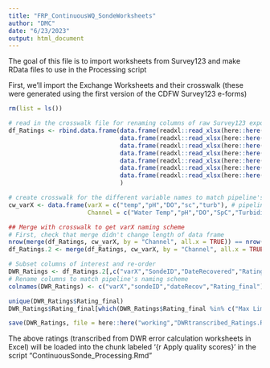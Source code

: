 ```yaml
---
title: "FRP_ContinuousWQ_SondeWorksheets"
author: "DMC"
date: "6/23/2023"
output: html_document
---
```


The goal of this file is to import worksheets from Survey123 and make RData files to use in the Processing script

First, we'll import the Exchange Worksheets and their crosswalk (these were generated using the first version of the CDFW Survey123 e-forms)
```r
rm(list = ls())

# read in the crosswalk file for renaming columns of raw Survey123 export file (Must make sure version matches)
df_Ratings <- rbind.data.frame(data.frame(readxl::read_xlsx(here::here("raw","DWR_ErrorTransferWorksheet_Kiana.xlsx"), sheet = "ARN")),
                               data.frame(readxl::read_xlsx(here::here("raw","DWR_ErrorTransferWorksheet_Kiana.xlsx"), sheet = "BRD")),
                               data.frame(readxl::read_xlsx(here::here("raw","DWR_ErrorTransferWorksheet_Kiana.xlsx"), sheet = "LYR")),
                               data.frame(readxl::read_xlsx(here::here("raw","DWR_ErrorTransferWorksheet_Kiana.xlsx"), sheet = "TRC")),
                               data.frame(readxl::read_xlsx(here::here("raw","DWR_ErrorTransferWorksheet_Kiana.xlsx"), sheet = "TRB_TRM")),
                               data.frame(readxl::read_xlsx(here::here("raw","DWR_ErrorTransferWorksheet_Kiana.xlsx"), sheet = "WNG")),
                               data.frame(readxl::read_xlsx(here::here("raw","DWR_ErrorTransferWorksheet_Kiana.xlsx"), sheet = "WNT"))
                               )

# create crosswalk for the different variable names to match pipeline's naming scheme
cw_varX <- data.frame(varX = c("temp","pH","DO","sc","turb"), # pipeline's naming scheme
                      Channel = c("Water Temp","pH","DO","SpC","Turbidity")) # DWR channel names

## Merge with crosswalk to get varX naming scheme
# First, check that merge didn't change length of data frame
nrow(merge(df_Ratings, cw_varX, by = "Channel", all.x = TRUE)) == nrow(df_Ratings) # TRUE, so continue with merge
df_Ratings.2 <- merge(df_Ratings, cw_varX, by = "Channel", all.x = TRUE)

# Subset columns of interest and re-order
DWR_Ratings <- df_Ratings.2[,c("varX","SondeID","DateRecovered","Rating")]
# Rename columns to match pipeline's naming scheme
colnames(DWR_Ratings) <- c("varX","sondeID","dateRecov","Rating_final")

unique(DWR_Ratings$Rating_final)
DWR_Ratings$Rating_final[which(DWR_Ratings$Rating_final %in% c("Max Limit","Max. Limit"))] <- "MaxLimit"

save(DWR_Ratings, file = here::here("working","DWRtranscribed_Ratings.RData"))
```

The above ratings (transcribed from DWR error calculation worksheets in Excel) will be loaded into the chunk labeled '{r Apply quality scores}' in the script "ContinuousSonde_Processing.Rmd"